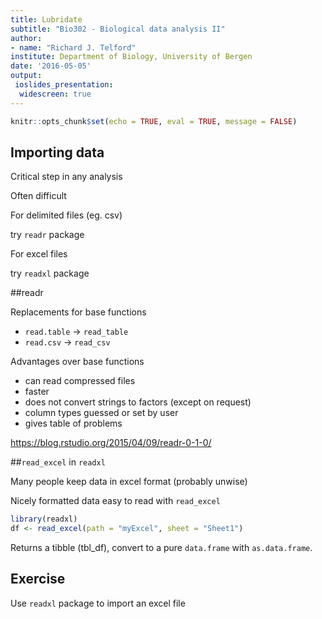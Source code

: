 ```yaml
---
title: Lubridate
subtitle: "Bio302 - Biological data analysis II"
author: 
- name: "Richard J. Telford"
institute: Department of Biology, University of Bergen
date: '2016-05-05'
output: 
 ioslides_presentation:
  widescreen: true
---
```


```r
knitr::opts_chunk$set(echo = TRUE, eval = TRUE, message = FALSE)
```

## Importing data

Critical step in any analysis

Often difficult

For delimited files (eg. csv)

  try `readr` package
  
For excel files

  try `readxl` package

##readr

Replacements for base functions

- `read.table` -> `read_table`
- `read.csv` -> `read_csv`

Advantages over base functions
 
 - can read compressed files
 - faster
 - does not convert strings to factors (except on request)
 - column types guessed or set by user
 - gives table of problems

[https://blog.rstudio.org/2015/04/09/readr-0-1-0/](https://blog.rstudio.org/2015/04/09/readr-0-1-0/)

##`read_excel` in `readxl`

Many people keep data in excel format (probably unwise)

Nicely formatted data easy to read with `read_excel`

```r
library(readxl)
df <- read_excel(path = "myExcel", sheet = "Sheet1")
```

Returns a tibble (tbl_df), convert to a pure `data.frame` with `as.data.frame`.

## Exercise

Use `readxl` package to import an excel file 